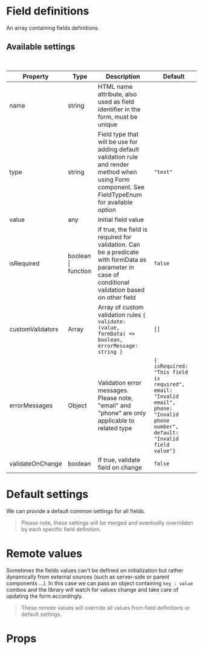 
<Meta title="Form API/Basic Settings" />

# Field definitions

An array containing fields definitions.

<Preview>
  <Story name="Field definitions">
    <CustomFormUsingFormAPI
      fields={[
        {
          name: "field-1",
          type: "text",
          value: "default value 1",
        },
        {
          name: "field-1",
          type: "text",
          value: "default value 2",
        },
      ]}
    />
  </Story>
</Preview>

## Available settings

<br />

| Property         | Type                | Description                                                                                                                                         | Default                                                                                                                          |
| ---------------- | ------------------- | --------------------------------------------------------------------------------------------------------------------------------------------------- | -------------------------------------------------------------------------------------------------------------------------------- |
| name             | string              | HTML name attribute, also used as field identifier in the form, must be unique                                                                      |                                                                                                                                  |
| type             | string              | Field type that will be use for adding default validation rule and render method when using Form component. See FieldTypeEnum for available option  | `"text"`                                                                                                                         |
| value            | any                 | Initial field value                                                                                                                                 |                                                                                                                                  |
| isRequired       | boolean \| function | If true, the field is required for validation. Can be a predicate with formData as parameter in case of conditional validation based on other field | `false`                                                                                                                          |
| customValidators | Array               | Array of custom validation rules `{ validate: (value, formData) => boolean, errorMessage: string }`                                                 | `[]`                                                                                                                             |
| errorMessages    | Object              | Validation error messages. Please note, "email" and "phone" are only applicable to related type                                                     | `{ isRequired: "This field is required", email: "Invalid email", phone: "Invalid phone number", default: "Invalid field value"}` |
| validateOnChange | boolean             | If true, validate field on change                                                                                                                   | `false`                                                                                                                          |

# Default settings

We can provide a default common settings for all fields.

> Please note, these settings will be merged and eventually overridden by each specific field definition.

<Preview>
  <Story name="Default settings">
    <CustomFormUsingFormAPI
      fields={[
        {
          name: "field-1",
          type: "text",
        },
        {
          name: "field-2",
          type: "text",
        },
      ]}
      defaultSettings={{
        value: "We all have common default value, all are required, all validate on change :P",
        isRequired: true,
        validateOnChange: true,
      }}
    />
  </Story>
</Preview>

# Remote values

Sometimes the fields values can't be defined on initialization but rather dynamically from external sources (such as server-side or parent components ...). In this case we can pass an object containing `key : value` combos and the library will watch for values change and take care of updating the form accordingly.

<Preview>
  <Story name="Remote values">
    <CustomFormUsingFormAPI
      fields={[
        {
          name: "field-1",
          type: "text",
          value: "default_value_1",
        },
        {
          name: "field-2",
          type: "text",
          value: "default_value_2",
        },
      ]}
      remoteValues={{
        "field-1": "default_value_1 overridden by remote_value_1",
        "field-2": "default_value_2 overridden by remote_value_2",
      }}
    />
  </Story>
</Preview>

> These remote values will override all values from field definitions or default settings.

# Props

<Props of={CustomFormUsingFormAPI} />
